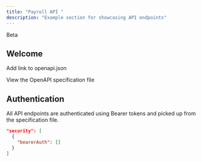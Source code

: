 ```yaml
---
title: "Payroll API "
description: "Example section for showcasing API endpoints"
---
```


<Note>
Beta
</Note>

## Welcome

Add link to openapi.json

<Card title="Payroll endpoint" icon="leaf" href="https://github.com/mintlify/starter/blob/main/api-reference/openapi.json">
  View the OpenAPI specification file
</Card>

## Authentication

All API endpoints are authenticated using Bearer tokens and picked up from the specification file.

```json
"security": [
  {
    "bearerAuth": []
  }
]
```